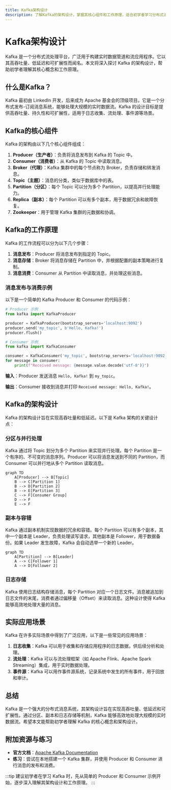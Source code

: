 ```yaml
---
title: Kafka架构设计
description: 了解Kafka的架构设计，掌握其核心组件和工作原理，适合初学者学习分布式消息系统的入门指南。
---
```


# Kafka架构设计

Kafka 是一个分布式流处理平台，广泛用于构建实时数据管道和流应用程序。它以其高吞吐量、低延迟和可扩展性而闻名。本文将深入探讨 Kafka 的架构设计，帮助初学者理解其核心概念和工作原理。

## 什么是Kafka？

Kafka 最初由 LinkedIn 开发，后来成为 Apache 基金会的顶级项目。它是一个分布式发布-订阅消息系统，能够处理大规模的实时数据流。Kafka 的设计目标是提供高吞吐量、持久性和可扩展性，适用于日志收集、流处理、事件源等场景。

## Kafka的核心组件

Kafka 的架构由以下几个核心组件组成：

1. **Producer（生产者）**：负责将消息发布到 Kafka 的 Topic 中。
2. **Consumer（消费者）**：从 Kafka 的 Topic 中读取消息。
3. **Broker（代理）**：Kafka 集群中的每个节点称为 Broker，负责存储和转发消息。
4. **Topic（主题）**：消息的分类，类似于数据库中的表。
5. **Partition（分区）**：每个 Topic 可以分为多个 Partition，以提高并行处理能力。
6. **Replica（副本）**：每个 Partition 可以有多个副本，用于数据冗余和故障恢复。
7. **Zookeeper**：用于管理 Kafka 集群的元数据和协调。

## Kafka的工作原理

Kafka 的工作流程可以分为以下几个步骤：

1. **消息发布**：Producer 将消息发布到指定的 Topic。
2. **消息存储**：Broker 将消息存储在 Partition 中，并根据配置的副本策略进行复制。
3. **消息消费**：Consumer 从 Partition 中读取消息，并处理这些消息。

### 消息发布与消费示例

以下是一个简单的 Kafka Producer 和 Consumer 的代码示例：

```python
# Producer 示例
from kafka import KafkaProducer

producer = KafkaProducer(bootstrap_servers='localhost:9092')
producer.send('my_topic', b'Hello, Kafka!')
producer.flush()

# Consumer 示例
from kafka import KafkaConsumer

consumer = KafkaConsumer('my_topic', bootstrap_servers='localhost:9092')
for message in consumer:
    print(f"Received message: {message.value.decode('utf-8')}")
```

**输入**：Producer 发送消息 `Hello, Kafka!` 到 `my_topic`。

**输出**：Consumer 接收到消息并打印 `Received message: Hello, Kafka!`。

## Kafka的架构设计

Kafka 的架构设计旨在实现高吞吐量和低延迟。以下是 Kafka 架构的关键设计点：

### 分区与并行处理

Kafka 通过将 Topic 划分为多个 Partition 来实现并行处理。每个 Partition 是一个有序的、不可变的消息序列。Producer 可以将消息发送到不同的 Partition，而 Consumer 可以并行地从多个 Partition 读取消息。

```mermaid
graph TD
    A[Producer] --> B[Topic]
    B --> C[Partition 1]
    B --> D[Partition 2]
    B --> E[Partition 3]
    C --> F[Consumer Group]
    D --> F
    E --> F
```

### 副本与容错

Kafka 通过副本机制实现数据的冗余和容错。每个 Partition 可以有多个副本，其中一个副本是 Leader，负责处理读写请求，其他副本是 Follower，用于数据备份。如果 Leader 发生故障，Kafka 会自动选举一个新的 Leader。

```mermaid
graph TD
    A[Partition] --> B[Leader]
    A --> C[Follower 1]
    A --> D[Follower 2]
```

### 日志存储

Kafka 使用日志结构存储消息，每个 Partition 对应一个日志文件。消息被追加到日志文件的末尾，消费者通过偏移量（Offset）来读取消息。这种设计使得 Kafka 能够高效地处理大量的消息。

## 实际应用场景

Kafka 在许多实际场景中得到了广泛应用，以下是一些常见的应用场景：

1. **日志收集**：Kafka 可以用于收集和存储应用程序的日志数据，供后续分析和处理。
2. **流处理**：Kafka 可以与流处理框架（如 Apache Flink、Apache Spark Streaming）集成，用于实时数据处理。
3. **事件源**：Kafka 可以用作事件源系统，记录系统中发生的所有事件，用于回放和审计。

## 总结

Kafka 是一个强大的分布式消息系统，其架构设计旨在实现高吞吐量、低延迟和可扩展性。通过分区、副本和日志存储等机制，Kafka 能够高效地处理大规模的实时数据流。希望本文能帮助初学者理解 Kafka 的核心概念和架构设计。

## 附加资源与练习

- **官方文档**：[Apache Kafka Documentation](https://kafka.apache.org/documentation/)
- **练习**：尝试在本地搭建一个 Kafka 集群，并使用 Producer 和 Consumer 进行消息的发布和消费。

:::tip
建议初学者在学习 Kafka 时，先从简单的 Producer 和 Consumer 示例开始，逐步深入理解其架构设计和工作原理。
:::